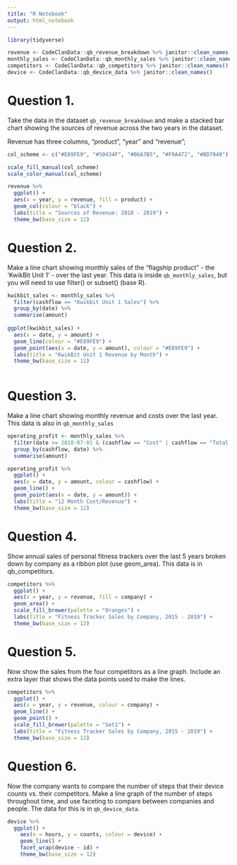 ```yaml
---
title: "R Notebook"
output: html_notebook
---
```


```r
library(tidyverse)
```

```r
revenue <- CodeClanData::qb_revenue_breakdown %>% janitor::clean_names()
monthly_sales <- CodeClanData::qb_monthly_sales %>% janitor::clean_names()
competitors <- CodeClanData::qb_competitors %>% janitor::clean_names()
device <- CodeClanData::qb_device_data %>% janitor::clean_names()
```

# Question 1.
Take the data in the dataset `qb_revenue_breakdown` and make a stacked bar chart 
showing the sources of revenue across the two years in the dataset.


Revenue has three columns, "product", "year" and "revenue";

```r
col_scheme <- c("#E89FE9", "#50434F", "#B6A7B5", "#F9A472", "#BD7040")

scale_fill_manual(col_scheme)
scale_color_manual(col_scheme)
```


```r
revenue %>% 
  ggplot() +
  aes(x = year, y = revenue, fill = product) + 
  geom_col(colour = "black") + 
  labs(title = "Sources of Revenue: 2018 - 2019") +
  theme_bw(base_size = 12)
```

# Question 2.
Make a line chart showing monthly sales of the “flagship product” - the ‘KwikBit 
Unit 1’ - over the last year. This data is inside `qb_monthly_sales`, but you will 
need to use filter() or subset() (base R).

```r
kwikbit_sales <- monthly_sales %>% 
  filter(cashflow == "Kwikbit Unit 1 Sales") %>% 
  group_by(date) %>% 
  summarise(amount) 
  
ggplot(kwikbit_sales) +
  aes(x = date, y = amount) + 
  geom_line(colour = "#E89FE9") +
  geom_point(aes(x = date, y = amount), colour = "#E89FE9") +
  labs(title = "KwikBit Unit 1 Revenue by Month") +
  theme_bw(base_size = 12)
  
```

# Question 3.
Make a line chart showing monthly revenue and costs over the last year. 
This data is also in `qb_monthly_sales`

```r
operating_profit <- monthly_sales %>% 
  filter(date >= 2018-07-01 & (cashflow == "Cost" | cashflow == "Total Revenue")) %>% 
  group_by(cashflow, date) %>% 
  summarise(amount)
```

```r
operating_profit %>% 
  ggplot() +
  aes(x = date, y = amount, colour = cashflow) + 
  geom_line() +
  geom_point(aes(x = date, y = amount)) +
  labs(title = "12 Month Cost/Revenue") +
  theme_bw(base_size = 12)

```

# Question 4.
Show annual sales of personal fitness trackers over the last 5 years broken down by company as a ribbon plot (use geom_area). This data is in qb_competitors.


```r
competitors %>% 
  ggplot() +
  aes(x = year, y = revenue, fill = company) +
  geom_area() +
  scale_fill_brewer(palette = "Oranges") + 
  labs(title = "Fitness Tracker Sales by Company, 2015 - 2019") + 
  theme_bw(base_size = 12)

```

# Question 5.
Now show the sales from the four competitors as a line graph. Include an extra layer that shows the data points used to make the lines.

```r
competitors %>% 
  ggplot() +
  aes(x = year, y = revenue, colour = company) +
  geom_line() +
  geom_point() +
  scale_fill_brewer(palette = "Set1") + 
  labs(title = "Fitness Tracker Sales by Company, 2015 - 2019") + 
  theme_bw(base_size = 12)

```

# Question 6.
Now the company wants to compare the number of steps that their device counts vs. their competitors. Make a line graph of the number of steps throughout time, and use faceting to compare between companies and people. The data for this is in `qb_device_data`.


```r
device %>%
  ggplot() +
    aes(x = hours, y = counts, colour = device) + 
    geom_line() +
    facet_wrap(device ~ id) +
    theme_bw(base_size = 12)

  
  
```


